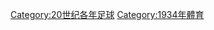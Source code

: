 {{portal|足球}}
{{Commons category|1934 in association football}}
{{Commonscat|1934 in association football}}
{{Year by category
|m=1
|c=9
|d=3
|y=4
|cat=足球
|sortkey=足球
|parent=20世纪各年足球
|subcat=1934年體育
}}

[[Category:20世纪各年足球|Category:20世纪各年足球]]
[[Category:1934年體育|Category:1934年體育]]
